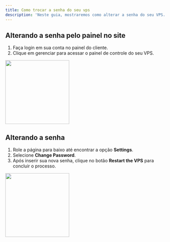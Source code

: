 ```yaml
---
title: Como trocar a senha do seu vps
description: 'Neste guia, mostraremos como alterar a senha do seu VPS.'
---
```


## Alterando a senha pelo painel no site

1. Faça login em sua conta no painel do cliente.
2. Clique em gerenciar para acessar o painel de controle do seu VPS.

<img height="200" src="/images/trocar-senha-vps/paineldecontrole.png" />

## Alterando a senha

1. Role a página para baixo até encontrar a opção **Settings**.
2. Selecione **Change Password**.
3. Após inserir sua nova senha, clique no botão **Restart the VPS** para concluir o processo.

<img height="200" src="/images/trocar-senha-vps/trocandosenha.png" />
